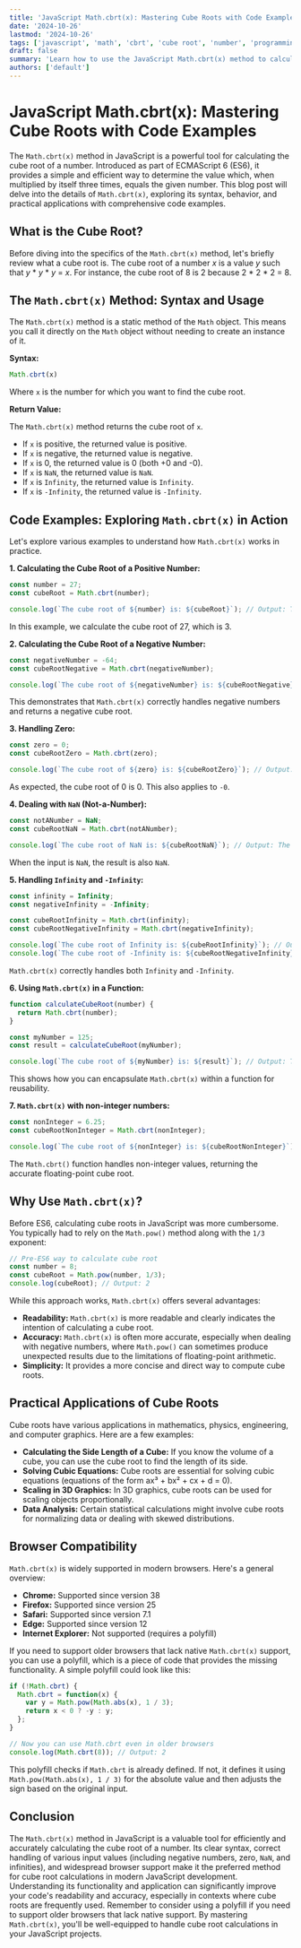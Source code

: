 ```yaml
---
title: 'JavaScript Math.cbrt(x): Mastering Cube Roots with Code Examples'
date: '2024-10-26'
lastmod: '2024-10-26'
tags: ['javascript', 'math', 'cbrt', 'cube root', 'number', 'programming', 'web development', 'es6']
draft: false
summary: 'Learn how to use the JavaScript Math.cbrt(x) method to calculate the cube root of a number, with detailed explanations and practical code examples for various scenarios.'
authors: ['default']
---
```


# JavaScript Math.cbrt(x): Mastering Cube Roots with Code Examples

The `Math.cbrt(x)` method in JavaScript is a powerful tool for calculating the cube root of a number. Introduced as part of ECMAScript 6 (ES6), it provides a simple and efficient way to determine the value which, when multiplied by itself three times, equals the given number.  This blog post will delve into the details of `Math.cbrt(x)`, exploring its syntax, behavior, and practical applications with comprehensive code examples.

## What is the Cube Root?

Before diving into the specifics of the `Math.cbrt(x)` method, let's briefly review what a cube root is.  The cube root of a number *x* is a value *y* such that *y* \* *y* \* *y* = *x*.  For instance, the cube root of 8 is 2 because 2 \* 2 \* 2 = 8.

## The `Math.cbrt(x)` Method: Syntax and Usage

The `Math.cbrt(x)` method is a static method of the `Math` object.  This means you call it directly on the `Math` object without needing to create an instance of it.

**Syntax:**

```javascript
Math.cbrt(x)
```

Where `x` is the number for which you want to find the cube root.

**Return Value:**

The `Math.cbrt(x)` method returns the cube root of `x`.

*   If `x` is positive, the returned value is positive.
*   If `x` is negative, the returned value is negative.
*   If `x` is 0, the returned value is 0 (both +0 and -0).
*   If `x` is `NaN`, the returned value is `NaN`.
*   If `x` is `Infinity`, the returned value is `Infinity`.
*   If `x` is `-Infinity`, the returned value is `-Infinity`.

## Code Examples: Exploring `Math.cbrt(x)` in Action

Let's explore various examples to understand how `Math.cbrt(x)` works in practice.

**1. Calculating the Cube Root of a Positive Number:**

```javascript
const number = 27;
const cubeRoot = Math.cbrt(number);

console.log(`The cube root of ${number} is: ${cubeRoot}`); // Output: The cube root of 27 is: 3
```

In this example, we calculate the cube root of 27, which is 3.

**2. Calculating the Cube Root of a Negative Number:**

```javascript
const negativeNumber = -64;
const cubeRootNegative = Math.cbrt(negativeNumber);

console.log(`The cube root of ${negativeNumber} is: ${cubeRootNegative}`); // Output: The cube root of -64 is: -4
```

This demonstrates that `Math.cbrt(x)` correctly handles negative numbers and returns a negative cube root.

**3. Handling Zero:**

```javascript
const zero = 0;
const cubeRootZero = Math.cbrt(zero);

console.log(`The cube root of ${zero} is: ${cubeRootZero}`); // Output: The cube root of 0 is: 0
```

As expected, the cube root of 0 is 0.  This also applies to `-0`.

**4. Dealing with `NaN` (Not-a-Number):**

```javascript
const notANumber = NaN;
const cubeRootNaN = Math.cbrt(notANumber);

console.log(`The cube root of NaN is: ${cubeRootNaN}`); // Output: The cube root of NaN is: NaN
```

When the input is `NaN`, the result is also `NaN`.

**5. Handling `Infinity` and `-Infinity`:**

```javascript
const infinity = Infinity;
const negativeInfinity = -Infinity;

const cubeRootInfinity = Math.cbrt(infinity);
const cubeRootNegativeInfinity = Math.cbrt(negativeInfinity);

console.log(`The cube root of Infinity is: ${cubeRootInfinity}`); // Output: The cube root of Infinity is: Infinity
console.log(`The cube root of -Infinity is: ${cubeRootNegativeInfinity}`); // Output: The cube root of -Infinity is: -Infinity
```

`Math.cbrt(x)` correctly handles both `Infinity` and `-Infinity`.

**6. Using `Math.cbrt(x)` in a Function:**

```javascript
function calculateCubeRoot(number) {
  return Math.cbrt(number);
}

const myNumber = 125;
const result = calculateCubeRoot(myNumber);

console.log(`The cube root of ${myNumber} is: ${result}`); // Output: The cube root of 125 is: 5
```

This shows how you can encapsulate `Math.cbrt(x)` within a function for reusability.

**7.  `Math.cbrt(x)` with non-integer numbers:**

```javascript
const nonInteger = 6.25;
const cubeRootNonInteger = Math.cbrt(nonInteger);

console.log(`The cube root of ${nonInteger} is: ${cubeRootNonInteger}`); // Output: The cube root of 6.25 is: 1.844192268433101
```

The `Math.cbrt()` function handles non-integer values, returning the accurate floating-point cube root.

## Why Use `Math.cbrt(x)`?

Before ES6, calculating cube roots in JavaScript was more cumbersome.  You typically had to rely on the `Math.pow()` method along with the `1/3` exponent:

```javascript
// Pre-ES6 way to calculate cube root
const number = 8;
const cubeRoot = Math.pow(number, 1/3);
console.log(cubeRoot); // Output: 2
```

While this approach works, `Math.cbrt(x)` offers several advantages:

*   **Readability:**  `Math.cbrt(x)` is more readable and clearly indicates the intention of calculating a cube root.
*   **Accuracy:** `Math.cbrt(x)` is often more accurate, especially when dealing with negative numbers, where `Math.pow()` can sometimes produce unexpected results due to the limitations of floating-point arithmetic.
*   **Simplicity:** It provides a more concise and direct way to compute cube roots.

## Practical Applications of Cube Roots

Cube roots have various applications in mathematics, physics, engineering, and computer graphics.  Here are a few examples:

*   **Calculating the Side Length of a Cube:** If you know the volume of a cube, you can use the cube root to find the length of its side.
*   **Solving Cubic Equations:** Cube roots are essential for solving cubic equations (equations of the form ax³ + bx² + cx + d = 0).
*   **Scaling in 3D Graphics:** In 3D graphics, cube roots can be used for scaling objects proportionally.
*   **Data Analysis:** Certain statistical calculations might involve cube roots for normalizing data or dealing with skewed distributions.

## Browser Compatibility

`Math.cbrt(x)` is widely supported in modern browsers.  Here's a general overview:

*   **Chrome:** Supported since version 38
*   **Firefox:** Supported since version 25
*   **Safari:** Supported since version 7.1
*   **Edge:** Supported since version 12
*   **Internet Explorer:** Not supported (requires a polyfill)

If you need to support older browsers that lack native `Math.cbrt(x)` support, you can use a polyfill, which is a piece of code that provides the missing functionality.  A simple polyfill could look like this:

```javascript
if (!Math.cbrt) {
  Math.cbrt = function(x) {
    var y = Math.pow(Math.abs(x), 1 / 3);
    return x < 0 ? -y : y;
  };
}

// Now you can use Math.cbrt even in older browsers
console.log(Math.cbrt(8)); // Output: 2
```

This polyfill checks if `Math.cbrt` is already defined. If not, it defines it using `Math.pow(Math.abs(x), 1 / 3)` for the absolute value and then adjusts the sign based on the original input.

## Conclusion

The `Math.cbrt(x)` method in JavaScript is a valuable tool for efficiently and accurately calculating the cube root of a number. Its clear syntax, correct handling of various input values (including negative numbers, zero, `NaN`, and infinities), and widespread browser support make it the preferred method for cube root calculations in modern JavaScript development. Understanding its functionality and application can significantly improve your code's readability and accuracy, especially in contexts where cube roots are frequently used. Remember to consider using a polyfill if you need to support older browsers that lack native support.  By mastering `Math.cbrt(x)`, you'll be well-equipped to handle cube root calculations in your JavaScript projects.